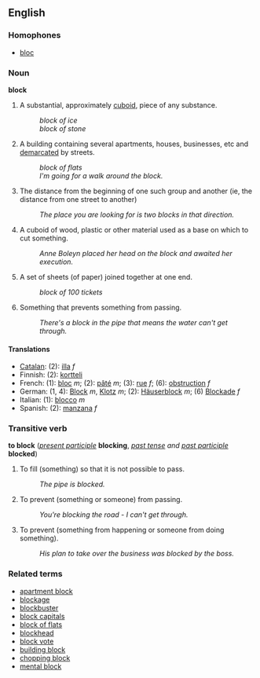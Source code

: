 ==English==
===Homophones===
*[[bloc]]

===Noun===
'''block'''

#A substantial, approximately [[cuboid]], piece of any substance.
#:''block of ice''
#:''block of stone''
#A building containing several apartments, houses, businesses, etc and [[demarcate]]d by streets.
#:''block of flats''
#:''I'm going for a walk around the block.''
#The distance from the beginning of one such group and another (ie, the distance from one street to another)
#:''The place you are looking for is two blocks in that direction.''
#A cuboid of wood, plastic or other material used as a base on which to cut something.
#:''Anne Boleyn placed her head on the block and awaited her execution.''
#A set of sheets (of paper) joined together at one end.
#:''block of 100 tickets''
#Something that prevents something from passing.
#:''There's a block in the pipe that means the water can't get through.''

====Translations====
*[[Catalan]]: (2): [[illa]] ''f''
*Finnish: (2): [[kortteli]]
*French: (1): [[bloc#French|bloc]] ''m''; (2): [[pâté]] ''m''; (3): [[rue]] ''f''; (6): [[obstruction]] ''f''
*German: (1, 4): [[Block]] ''m'', [[Klotz]] ''m''; (2): [[Häuserblock]] ''m''; (6) [[Blockade]] ''f''
*Italian: (1): [[blocco]] ''m''
*Spanish: (2): [[manzana]] ''f''

===Transitive verb===
'''to block''' (''[[present participle]]'' '''blocking''', ''[[past tense]] and [[past participle]]'' '''blocked''')
#To fill (something) so that it is not possible to pass.
#:''The pipe is blocked.''
#To prevent (something or someone) from passing.
#:''You're blocking the road - I can't get through.''
#To prevent (something from happening or someone from doing something).
#:''His plan to take over the business was blocked by the boss.''

===Related terms===
*[[apartment block]]
*[[blockage]]
*[[blockbuster]]
*[[block capitals]]
*[[block of flats]]
*[[blockhead]]
*[[block vote]]
*[[building block]]
*[[chopping block]]
*[[mental block]]